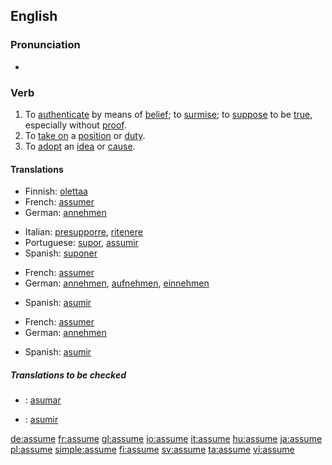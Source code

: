 ==English==

===Pronunciation===
*{{audio|en-us-assume.ogg|Audio (US)}}


===Verb===
{{en-verb|assum|ing}}

# To [[authenticate]] by means of [[belief]]; to [[surmise]]; to [[suppose]] to be [[true]], especially without [[proof]].
# To [[take on]] a [[position]] or [[duty]].
# To [[adopt]] an [[idea]] or [[cause]].

====Translations====
{{trans-top|authenticate by means of belief}}
*Finnish: [[olettaa]]
*French: [[assumer]]
*German: [[annehmen]]
{{trans-mid}}
*Italian: [[presupporre]], [[ritenere]]
*Portuguese: [[supor]], [[assumir]]
*Spanish: [[suponer]]
{{trans-bottom}}

{{trans-top|take on a position}}
*French: [[assumer]]
*German: [[annehmen]], [[aufnehmen]], [[einnehmen]]
{{trans-mid}}
*Spanish: [[asumir]]
{{trans-bottom}}

{{trans-top|adopt an idea}}
*French: [[assumer]]
*German: [[annehmen]]
{{trans-mid}}
*Spanish: [[asumir]]
{{trans-bottom}}

=====Translations to be checked=====
{{checktrans}}
*{{ttbc|Ido}}: [[asumar]]
*{{ttbc|Spanish}}: [[asumir]]

[[de:assume]]
[[fr:assume]]
[[gl:assume]]
[[io:assume]]
[[it:assume]]
[[hu:assume]]
[[ja:assume]]
[[pl:assume]]
[[simple:assume]]
[[fi:assume]]
[[sv:assume]]
[[ta:assume]]
[[vi:assume]]